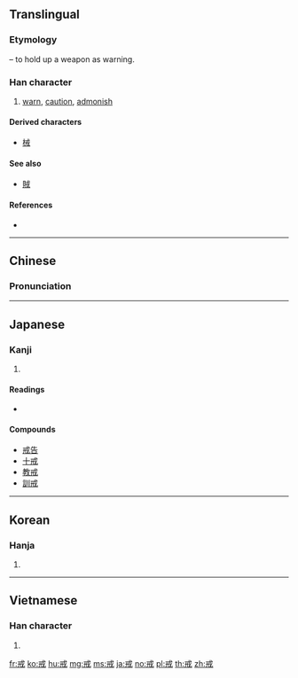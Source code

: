 ==Translingual==

===Etymology===
{{Han etyl}}
{{Han compound|戈|t1=halberd|廾|t2=hands}} – to hold up a weapon as warning.

===Han character===
{{Han char|rn=62|rad=戈|as=03|sn=7|four=53400|canj=IT|ids=⿹戈廾}}

# [[warn]], [[caution]], [[admonish]]

====Derived characters====
* [[械]]

====See also====
* [[賊]] <!-- Graphically similar component -->

====References====
* {{Han ref|kx=0412.050|dkj=11548|dj=0754.040|hdz=21400.050|uh=6212|ud=25106|bh=A7D9|bd=42969}}

----

==Chinese==
{{zh-forms}}

===Pronunciation===
{{zh-pron
|m=jiè
|c=gaai3
|mn=kài
|mc=y
|oc=y
|ma=
|cat=v
}}

----

==Japanese==

===Kanji===
{{ja-kanji|grade=c|rs=戈03}}

# {{defn|lang=ja|sort=戈03}}

====Readings====
* {{ja-readings|goon=[[け]] (ke) {{non-joyo-reading}}|kanon=[[かい]] (kai)|kun=[[いましめる]] (imashimeru), [[いましめ]] (imashime)}}

====Compounds====
* [[戒告]]
* [[十戒]]
* [[教戒]]
* [[訓戒]]

----

==Korean==

===Hanja===
{{ko-hanja|hangeul=계|eumhun=|rv=gye|mr=kye|y=kyey}}

# {{defn|lang=ko|sort=戈03}}

----

==Vietnamese==

===Han character===
{{vi-hantu|giới|rs=戈03}}

# {{defn|lang=vi|sort=戈03}}

[[fr:戒]]
[[ko:戒]]
[[hu:戒]]
[[mg:戒]]
[[ms:戒]]
[[ja:戒]]
[[no:戒]]
[[pl:戒]]
[[th:戒]]
[[zh:戒]]